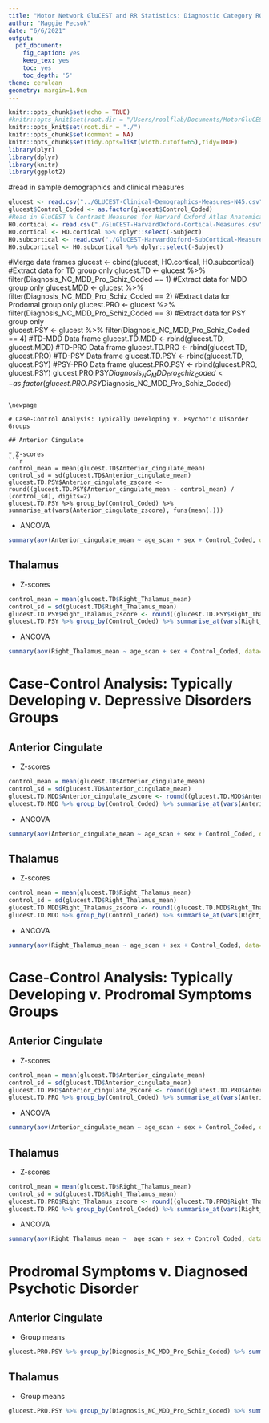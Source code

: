 ```yaml
---
title: "Motor Network GluCEST and RR Statistics: Diagnostic Category ROI Analyses"
author: "Maggie Pecsok"
date: "6/6/2021"
output:
  pdf_document:
    fig_caption: yes
    keep_tex: yes
    toc: yes
    toc_depth: '5'
theme: cerulean
geometry: margin=1.9cm
---
```


```r
knitr::opts_chunk$set(echo = TRUE)
#knitr::opts_knit$set(root.dir = "/Users/roalflab/Documents/MotorGluCEST/OutputMeasures/")
knitr::opts_knit$set(root.dir = "./")
knitr::opts_chunk$set(comment = NA)
knitr::opts_chunk$set(tidy.opts=list(width.cutoff=65),tidy=TRUE)
library(plyr)
library(dplyr)
library(knitr)
library(ggplot2)
```

\newpage 


#read in sample demographics and clinical measures
```r
glucest <- read.csv("../GLUCEST-Clinical-Demographics-Measures-N45.csv", header=TRUE) #csv created by Prepare_Demographics_ClinicalMeasures_Data.Rmd
glucest$Control_Coded <- as.factor(glucest$Control_Coded)
#Read in GluCEST % Contrast Measures for Harvard Oxford Atlas Anatomical ROIs
HO.cortical <- read.csv("./GluCEST-HarvardOxford-Cortical-Measures.csv", header=TRUE, sep ='\t')
HO.cortical <- HO.cortical %>% dplyr::select(-Subject)
HO.subcortical <- read.csv("./GluCEST-HarvardOxford-SubCortical-Measures.csv", header=TRUE, sep ='\t')
HO.subcortical <- HO.subcortical %>% dplyr::select(-Subject)
```
#Merge data frames
glucest <- cbind(glucest, HO.cortical, HO.subcortical)
#Extract data for TD group only
glucest.TD <- glucest %>% filter(Diagnosis_NC_MDD_Pro_Schiz_Coded == 1)
#Extract data for MDD group only
glucest.MDD <- glucest %>% filter(Diagnosis_NC_MDD_Pro_Schiz_Coded == 2)
#Extract data for Prodomal group only
glucest.PRO <- glucest %>% filter(Diagnosis_NC_MDD_Pro_Schiz_Coded == 3)
#Extract data for PSY group only  
glucest.PSY <- glucest %>% filter(Diagnosis_NC_MDD_Pro_Schiz_Coded == 4)
#TD-MDD Data frame
glucest.TD.MDD <- rbind(glucest.TD, glucest.MDD)
#TD-PRO Data frame
glucest.TD.PRO <- rbind(glucest.TD, glucest.PRO)
#TD-PSY Data frame
glucest.TD.PSY <- rbind(glucest.TD, glucest.PSY)
#PSY-PRO Data frame
glucest.PRO.PSY <- rbind(glucest.PRO, glucest.PSY)
glucest.PRO.PSY$Diagnosis_NC_MDD_Pro_Schiz_Coded <- as.factor(glucest.PRO.PSY$Diagnosis_NC_MDD_Pro_Schiz_Coded)
```

\newpage

# Case-Control Analysis: Typically Developing v. Psychotic Disorder Groups

## Anterior Cingulate

* Z-scores
```r
control_mean = mean(glucest.TD$Anterior_cingulate_mean)
control_sd = sd(glucest.TD$Anterior_cingulate_mean)
glucest.TD.PSY$Anterior_cingulate_zscore <- round((glucest.TD.PSY$Anterior_cingulate_mean - control_mean) / (control_sd), digits=2)
glucest.TD.PSY %>% group_by(Control_Coded) %>% summarise_at(vars(Anterior_cingulate_zscore), funs(mean(.)))
```

* ANCOVA
```r
summary(aov(Anterior_cingulate_mean ~ age_scan + sex + Control_Coded, data=glucest.TD.PSY))
```


## Thalamus

* Z-scores
```r
control_mean = mean(glucest.TD$Right_Thalamus_mean)
control_sd = sd(glucest.TD$Right_Thalamus_mean)
glucest.TD.PSY$Right_Thalamus_zscore <- round((glucest.TD.PSY$Right_Thalamus_mean - control_mean) / (control_sd), digits=2)
glucest.TD.PSY %>% group_by(Control_Coded) %>% summarise_at(vars(Right_Thalamus_zscore), funs(mean(.)))
```

* ANCOVA
```r
summary(aov(Right_Thalamus_mean ~ age_scan + sex + Control_Coded, data=glucest.TD.PSY))
```

\newpage

# Case-Control Analysis: Typically Developing v. Depressive Disorders Groups

## Anterior Cingulate

* Z-scores
```r
control_mean = mean(glucest.TD$Anterior_cingulate_mean)
control_sd = sd(glucest.TD$Anterior_cingulate_mean)
glucest.TD.MDD$Anterior_cingulate_zscore <- round((glucest.TD.MDD$Anterior_cingulate_mean - control_mean) / (control_sd), digits=2)
glucest.TD.MDD %>% group_by(Control_Coded) %>% summarise_at(vars(Anterior_cingulate_zscore), funs(mean(.))) 
```

* ANCOVA
```r
summary(aov(Anterior_cingulate_mean ~ age_scan + sex + Control_Coded, data=glucest.TD.MDD))
```


## Thalamus

* Z-scores
```r
control_mean = mean(glucest.TD$Right_Thalamus_mean)
control_sd = sd(glucest.TD$Right_Thalamus_mean)
glucest.TD.MDD$Right_Thalamus_zscore <- round((glucest.TD.MDD$Right_Thalamus_mean - control_mean) / (control_sd), digits=2)
glucest.TD.MDD %>% group_by(Control_Coded) %>% summarise_at(vars(Right_Thalamus_zscore), funs(mean(.)))
```
* ANCOVA
```r
summary(aov(Right_Thalamus_mean ~ age_scan + sex + Control_Coded, data=glucest.TD.MDD))
```

\newpage 

# Case-Control Analysis: Typically Developing v. Prodromal Symptoms Groups

## Anterior Cingulate

* Z-scores
```r
control_mean = mean(glucest.TD$Anterior_cingulate_mean)
control_sd = sd(glucest.TD$Anterior_cingulate_mean)
glucest.TD.PRO$Anterior_cingulate_zscore <- round((glucest.TD.PRO$Anterior_cingulate_mean - control_mean) / (control_sd), digits=2)
glucest.TD.PRO %>% group_by(Control_Coded) %>% summarise_at(vars(Anterior_cingulate_zscore), funs(mean(.)))
```

* ANCOVA
```r
summary(aov(Anterior_cingulate_mean ~ age_scan + sex + Control_Coded, data=glucest.TD.PRO))
```


## Thalamus

* Z-scores
```r
control_mean = mean(glucest.TD$Right_Thalamus_mean)
control_sd = sd(glucest.TD$Right_Thalamus_mean)
glucest.TD.PRO$Right_Thalamus_zscore <- round((glucest.TD.PRO$Right_Thalamus_mean - control_mean) / (control_sd), digits=2)
glucest.TD.PRO %>% group_by(Control_Coded) %>% summarise_at(vars(Right_Thalamus_zscore), funs(mean(.)))
```
* ANCOVA
```r
summary(aov(Right_Thalamus_mean ~  age_scan + sex + Control_Coded, data=glucest.TD.PRO))
```

# Prodromal Symptoms v. Diagnosed Psychotic Disorder

## Anterior Cingulate

* Group means
```r
glucest.PRO.PSY %>% group_by(Diagnosis_NC_MDD_Pro_Schiz_Coded) %>% summarise_at(vars(Anterior_cingulate_mean), funs(mean(.)))
```

## Thalamus

* Group means
```r
glucest.PRO.PSY %>% group_by(Diagnosis_NC_MDD_Pro_Schiz_Coded) %>% summarise_at(vars(Right_Thalamus_mean), funs(mean(.)))
```
